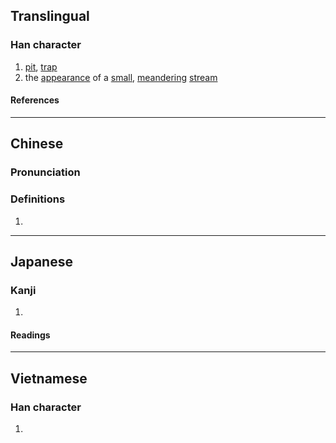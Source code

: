 {{character info}}
==Translingual==

===Han character===
{{Han char|rn=85|rad=水|as=04|sn=7|four=35100|canj=ETT,XETT|ids=⿰氵井}}

# [[pit]], [[trap]]
# the [[appearance]] of a [[small]], [[meander]]ing [[stream]]

====References====
{{Han ref|kx=0607.130|dkj=17155|dj=1000.140|hdz=31558.020|uh=6C6B}}

----

==Chinese==
{{zh-forms}}

===Pronunciation===
{{zh-pron
|m=jǐng
|c=zeng2
|mn=chiáⁿ
|mc=y
|oc=y
|ma=
|cat=n
}}

===Definitions===
{{zh-hanzi}}

# {{rfdef|zh}}

----

==Japanese==

===Kanji===
{{ja-kanji|grade=|rs=水04}}

# {{rfdef|ja|sort=水04}}

====Readings====
{{ja-readings
|on=けい, きょう, せい, じょう
}}

----

==Vietnamese==

===Han character===
{{vi-readings|rs=水04|reading=giếng}}

# {{rfdef|vi|sort=水04}}